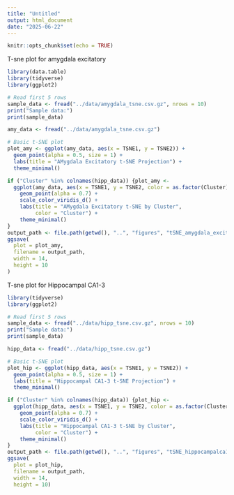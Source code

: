 ---
title: "Untitled"
output: html_document
date: "2025-06-22"
---

```{r setup, include=FALSE}
knitr::opts_chunk$set(echo = TRUE)
```

T-sne plot for amygdala excitatory

```{r}
library(data.table)
library(tidyverse)
library(ggplot2)

# Read first 5 rows
sample_data <- fread("../data/amygdala_tsne.csv.gz", nrows = 10)
print("Sample data:")
print(sample_data)

amy_data <- fread("../data/amygdala_tsne.csv.gz") 

# Basic t-SNE plot
plot_amy <- ggplot(amy_data, aes(x = TSNE1, y = TSNE2)) +
  geom_point(alpha = 0.5, size = 1) +
  labs(title = "AMygdala Excitatory t-SNE Projection") +
  theme_minimal()

if ("Cluster" %in% colnames(hipp_data)) {plot_amy <-
  ggplot(amy_data, aes(x = TSNE1, y = TSNE2, color = as.factor(Cluster))) +
    geom_point(alpha = 0.7) +
    scale_color_viridis_d() +
    labs(title = "AMygdala Excitatory t-SNE by Cluster",
         color = "Cluster") +  
    theme_minimal()
}
output_path <- file.path(getwd(), "..", "figures", "tSNE_amygdala_excitatory.pdf")
ggsave(
  plot = plot_amy,
  filename = output_path,
  width = 14,
  height = 10
)

```
T-sne plot for Hippocampal CA1-3

```{r}
library(tidyverse)
library(ggplot2)

# Read first 5 rows
sample_data <- fread("../data/hipp_tsne.csv.gz", nrows = 10)
print("Sample data:")
print(sample_data)

hipp_data <- fread("../data/hipp_tsne.csv.gz") 

# Basic t-SNE plot
plot_hip <- ggplot(hipp_data, aes(x = TSNE1, y = TSNE2)) +
  geom_point(alpha = 0.5, size = 1) +
  labs(title = "Hippocampal CA1-3 t-SNE Projection") +
  theme_minimal()

if ("Cluster" %in% colnames(hipp_data)) {plot_hip <-
  ggplot(hipp_data, aes(x = TSNE1, y = TSNE2, color = as.factor(Cluster))) +
    geom_point(alpha = 0.7) +
    scale_color_viridis_d() +
    labs(title = "Hippocampal CA1-3 t-SNE by Cluster",
         color = "Cluster") +  
    theme_minimal()
}
output_path <- file.path(getwd(), "..", "figures", "tSNE_hippocampalca13.pdf")
ggsave(
  plot = plot_hip,
  filename = output_path,
  width = 14,
  height = 10)
```


